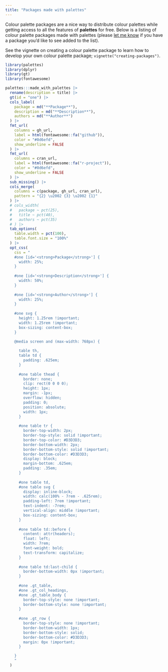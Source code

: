 ```yaml
---
title: "Packages made with palettes"
---
```


Colour palette packages are a nice way to distribute colour palettes while getting access to all the features of **palettes** for free. Below is a listing of colour palette packages made with palettes (please [let me know](https://github.com/mccarthy-m-g/palettes/tree/main/data-raw) if you have a package you’d like to see added to the list).

See the vignette on creating a colour palette package to learn how to develop your own colour palette package; `vignette("creating-packages")`.

```r
library(palettes)
library(dplyr)
library(gt)
library(fontawesome)

palettes:::made_with_palettes |>
  rename(description = title) |>
  gt(id = "one") |>
  cols_label(
    package = md("**Package**"),
    description = md("**Description**"),
    authors = md("**Author**")
  ) |>
  fmt_url(
    columns = gh_url,
    label = html(fontawesome::fa("github")),
    color = "#0d6efd",
    show_underline = FALSE
  ) |>
  fmt_url(
    columns = cran_url,
    label = html(fontawesome::fa("r-project")),
    color = "#0d6efd",
    show_underline = FALSE
  ) |>
  sub_missing() |>
  cols_merge(
    columns = c(package, gh_url, cran_url),
    pattern = "{2} \u2002 {3} \u2002 {1}"
  ) |>
  # cols_width(
  #   package ~ pct(25),
  #   title ~ pct(40),
  #   authors ~ pct(35)
  # ) |>
  tab_options(
    table.width = pct(100),
    table.font.size = "100%"
  ) |>
  opt_css(
    css = "
    #one [id='<strong>Package</strong>'] {
      width: 25%;
    }
    
    #one [id='<strong>Description</strong>'] {
      width: 50%;
    }
    
    #one [id='<strong>Author</strong>'] {
      width: 25%;
    }
    
    #one svg {
      height: 1.25rem !important;
      width: 1.25rem !important;
      box-sizing: content-box;
    }
    
    @media screen and (max-width: 768px) {

      table th,
      table td {
        padding: .625em;
      }
      
      #one table thead {
        border: none;
        clip: rect(0 0 0 0);
        height: 1px;
        margin: -1px;
        overflow: hidden;
        padding: 0;
        position: absolute;
        width: 1px;
      }
      
      #one table tr {
        border-top-width: 2px;
        border-top-style: solid !important;
        border-top-color: #D3D3D3;
        border-bottom-width: 2px;
        border-bottom-style: solid !important;
        border-bottom-color: #D3D3D3;
        display: block;
        margin-bottom: .625em;
        padding: .35em;
      }
      
      #one table td,
      #one table svg {
        display: inline-block;
        width: calc(100% - 7rem - .625rem);
        padding-left: 7rem !important;
        text-indent: -7rem;
        vertical-align: middle !important;
        box-sizing: content-box;
      }
      
      #one table td::before {
        content: attr(headers);
        float: left;
        width: 7rem;
        font-weight: bold;
        text-transform: capitalize;
      }
      
      #one table td:last-child {
        border-bottom-width: 0px !important;
      }
    
      #one .gt_table,
      #one .gt_col_headings,
      #one .gt_table_body {
        border-top-style: none !important;
        border-bottom-style: none !important;
      }
    
      #one .gt_row {
        border-top-style: none !important;
        border-bottom-width: 1px;
        border-bottom-style: solid;
        border-bottom-color: #D3D3D3;
        margin: 0px !important;
      }

    }
    "
  )
```
